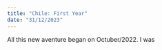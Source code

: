 ```yaml
---
title: "Chile: First Year" 
date: "31/12/2023"
---
```


All this new aventure began on Octuber/2022. I was 